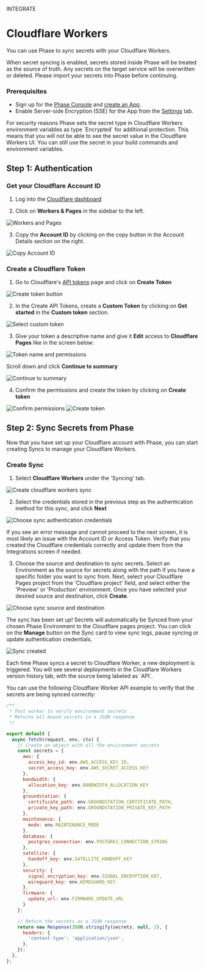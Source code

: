 

<Tag variant="small">INTEGRATE</Tag>

# Cloudflare Workers

You can use Phase to sync secrets with your Cloudflare Workers.

<Warning>
  When secret syncing is enabled, secrets stored inside Phase will be treated as
  the source of truth. Any secrets on the target service will be overwritten or
  deleted. Please import your secrets into Phase before continuing.
</Warning>

### Prerequisites

- Sign up for the [Phase Console](/quickstart) and [create an App](/console/apps#create-an-app).
- Enable Server-side Encryption (SSE) for the App from the [Settings](/console/apps#settings) tab.

<Note>
  For security reasons Phase sets the secret type in Cloudflare Workers
  environment variables as type `Encrypted` for additional protection. This
  means that you will not be able to see the secret value in the Cloudflare
  Workers UI. You can still use the secret in your build commands and environment
  variables.
</Note>


## Step 1: Authentication

### Get your Cloudflare Account ID

1. Log into the [Cloudflare dashboard](https://dash.cloudflare.com)

2. Click on **Workers & Pages** in the sidebar to the left.

![Workers and Pages](/assets/images/platform-integrations/cloudflare-pages/1.png)

3. Copy the **Account ID** by clicking on the copy button in the Account Details section on the right.

![Copy Account ID](/assets/images/platform-integrations/cloudflare-pages/2.png)

### Create a Cloudflare Token

1. Go to Cloudflare's [API tokens](https://dash.cloudflare.com/profile/api-tokens) page and click on **Create Token**

![Create token button](/assets/images/platform-integrations/cloudflare-pages/3.png)

2. In the Create API Tokens, create a **Custom Token** by clicking on **Get started** in the **Custom token** section.

![Select custom token](/assets/images/platform-integrations/cloudflare-pages/4.png)

3. Give your token a descriptive name and give it **Edit** access to **Cloudflare Pages** like in the screen below:

![Token name and permissions](/assets/images/platform-integrations/cloudflare-workers/5.png)

Scroll down and click **Continue to summary**

![Continue to summary](/assets/images/platform-integrations/cloudflare-pages/6.png)

4. Confirm the permissions and create the token by clicking on **Create token**

![Confirm permissions](/assets/images/platform-integrations/cloudflare-workers/7.png)
![Create token](/assets/images/platform-integrations/cloudflare-workers/8.png)

## Step 2: Sync Secrets from Phase

Now that you have set up your Cloudflare account with Phase, you can start creating Syncs to manage your Cloudflare Workers.

### Create Sync

1. Select **Cloudflare Workers** under the 'Syncing' tab.

![Create cloudflare workers sync](/assets/images/platform-integrations/cloudflare-workers/phase-console-cloudflare-workers.png)

2. Select the credentials stored in the previous step as the authentication method for this sync, and click **Next**

![Choose sync authentication credentials](/assets/images/platform-integrations/cloudflare-workers/cloudflare-workers-creds.png)

<Note>
  If you see an error message and cannot proceed to the next screen, it is most
  likely an issue with the Account ID or Access Token. Verify that you created
  the Cloudflare credentials correctly and update them from the Integrations
  screen if needed.
</Note>

3. Choose the source and destination to sync secrets. Select an Environment as the source for secrets along with the path if you have a specific folder you want to sync from.
   Next, select your Cloudflare Pages project from the 'Cloudflare project' field, and select either the 'Preview' or 'Production' environment. Once you have selected your desired source and destination, click **Create**.

![Choose sync source and destination](/assets/images/platform-integrations/cloudflare-workers/create-sync-source-destination.png)

The sync has been set up! Secrets will automatically be Synced from your chosen Phase Environment to the Cloudflare pages project. You can click on the **Manage** button on the Sync card to view sync logs, pause syncing or update authentication credentials.

![Sync created](/assets/images/platform-integrations/cloudflare-workers/sync-created.png)

<Note>
Each time Phase syncs a secret to Cloudflare Worker, a new deployment is triggered. You will see several deployments in the Cloudflare Workers version history tab, with the source being labeled as `API`.
</Note>

You can use the following Cloudflare Worker API example to verify that the secrets are being synced correctly:
```js
/**
 * Test worker to verify environment secrets
 * Returns all bound secrets in a JSON response
 */

export default {
  async fetch(request, env, ctx) {
    // Create an object with all the environment secrets
    const secrets = {
      aws: {
        access_key_id: env.AWS_ACCESS_KEY_ID,
        secret_access_key: env.AWS_SECRET_ACCESS_KEY
      },
      bandwidth: {
        allocation_key: env.BANDWIDTH_ALLOCATION_KEY
      },
      groundstation: {
        certificate_path: env.GROUNDSTATION_CERTIFICATE_PATH,
        private_key_path: env.GROUNDSTATION_PRIVATE_KEY_PATH
      },
      maintenance: {
        mode: env.MAINTENANCE_MODE
      },
      database: {
        postgres_connection: env.POSTGRES_CONNECTION_STRING
      },
      satellite: {
        handoff_key: env.SATELLITE_HANDOFF_KEY
      },
      security: {
        signal_encryption_key: env.SIGNAL_ENCRYPTION_KEY,
        wireguard_key: env.WIREGUARD_KEY
      },
      firmware: {
        update_url: env.FIRMWARE_UPDATE_URL
      }
    };

    // Return the secrets as a JSON response
    return new Response(JSON.stringify(secrets, null, 2), {
      headers: {
        'content-type': 'application/json',
      },
    });
  },
}; 
```
